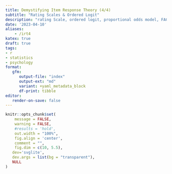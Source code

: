 ```yaml
---
title: Demystifying Item Response Theory (4/4)
subtitle: "Rating Scales & Ordered Logit"
description: "rating Scale, ordered logit, proportional odds model, FACETS model, IRT, Rasch model, GLM"
date: '2023-04-10'
aliases:
    - /irt4
katex: true
draft: true
tags:
- r
- statistics
- psychology
format: 
   gfm:
      output-file: "index"
      output-ext: "md"
      variant: +yaml_metadata_block
      df-print: tibble
editor:
   render-on-save: false
---
```



```r
knitr::opts_chunk$set(
	message = FALSE,
	warning = FALSE,
	#results = 'hold',
	out.width = "100%",
	fig.align = 'center',
	comment = "",
	fig.dim = c(10, 5.5),
   dev='svglite',
   dev.args = list(bg = "transparent"),
   NULL
)
```





